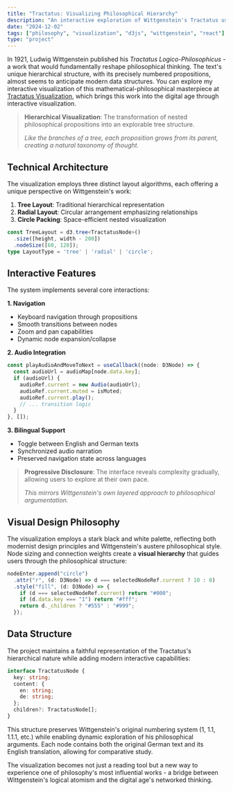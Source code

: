 ```yaml
---
title: "Tractatus: Visualizing Philosophical Hierarchy"
description: "An interactive exploration of Wittgenstein's Tractatus using D3.js, React, and modern web technologies"
date: "2024-12-02"
tags: ["philosophy", "visualization", "d3js", "wittgenstein", "react"]
type: "project"
---
```

In 1921, Ludwig Wittgenstein published his *Tractatus Logico-Philosophicus* - a work that would fundamentally reshape philosophical thinking. The text's unique hierarchical structure, with its precisely numbered propositions, almost seems to anticipate modern data structures. You can explore my interactive visualization of this mathematical-philosophical masterpiece at [Tractatus Visualization](https://tractatus.iverfinne.no), which brings this work into the digital age through interactive visualization.

> **Hierarchical Visualization**: The transformation of nested philosophical propositions into an explorable tree structure.
> 
> *Like the branches of a tree, each proposition grows from its parent, creating a natural taxonomy of thought.*

## Technical Architecture
The visualization employs three distinct layout algorithms, each offering a unique perspective on Wittgenstein's work:
1. **Tree Layout**: Traditional hierarchical representation
2. **Radial Layout**: Circular arrangement emphasizing relationships
3. **Circle Packing**: Space-efficient nested visualization

```typescript
const TreeLayout = d3.tree<TractatusNode>()
  .size([height, width - 200])
  .nodeSize([60, 120]);
type LayoutType = 'tree' | 'radial' | 'circle';
```

## Interactive Features
The system implements several core interactions:

**1. Navigation**
- Keyboard navigation through propositions
- Smooth transitions between nodes
- Zoom and pan capabilities
- Dynamic node expansion/collapse

**2. Audio Integration**
```typescript
const playAudioAndMoveToNext = useCallback((node: D3Node) => {
  const audioUrl = audioMap[node.data.key];
  if (audioUrl) {
    audioRef.current = new Audio(audioUrl);
    audioRef.current.muted = isMuted;
    audioRef.current.play();
    // ... transition logic
  }
}, []);
```

**3. Bilingual Support**
- Toggle between English and German texts
- Synchronized audio narration
- Preserved navigation state across languages

> **Progressive Disclosure**: The interface reveals complexity gradually, allowing users to explore at their own pace.
>
> *This mirrors Wittgenstein's own layered approach to philosophical argumentation.*

## Visual Design Philosophy
The visualization employs a stark black and white palette, reflecting both modernist design principles and Wittgenstein's austere philosophical style. Node sizing and connection weights create a **visual hierarchy** that guides users through the philosophical structure:

```typescript
nodeEnter.append("circle")
  .attr("r", (d: D3Node) => d === selectedNodeRef.current ? 10 : 8)
  .style("fill", (d: D3Node) => {
    if (d === selectedNodeRef.current) return "#000";
    if (d.data.key === "1") return "#fff";
    return d._children ? "#555" : "#999";
  });
```

## Data Structure
The project maintains a faithful representation of the Tractatus's hierarchical nature while adding modern interactive capabilities:

```typescript
interface TractatusNode {
  key: string;
  content: {
    en: string;
    de: string;
  };
  children?: TractatusNode[];
}
```

This structure preserves Wittgenstein's original numbering system (1, 1.1, 1.1.1, etc.) while enabling dynamic exploration of his philosophical arguments. Each node contains both the original German text and its English translation, allowing for comparative study.

The visualization becomes not just a reading tool but a new way to experience one of philosophy's most influential works - a bridge between Wittgenstein's logical atomism and the digital age's networked thinking.
